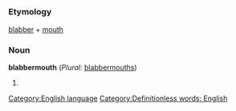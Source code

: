 =={{en}}==
[[Category:English language]]
===Etymology===
[[blabber]] + [[mouth]]
===Noun===
'''blabbermouth''' (''Plural:'' [[blabbermouths]])

#{{stub}}
[[Category:Definitionless words: English]]